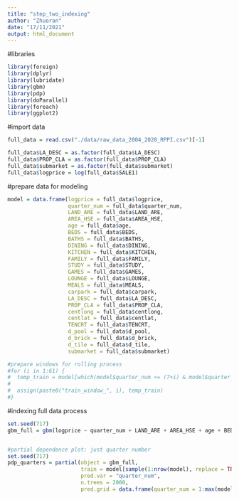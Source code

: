 ```yaml
---
title: "step_two_indexing"
author: "Zhuoran"
date: "17/11/2021"
output: html_document
---
```



#libraries
```r
library(foreign)
library(dplyr)
library(lubridate)
library(gbm)
library(pdp)
library(doParallel)
library(foreach)
library(ggplot2)
```


#import data
```r
full_data = read.csv("./data/raw_data_2004_2020_RPPI.csv")[-1]

full_data$LA_DESC = as.factor(full_data$LA_DESC)
full_data$PROP_CLA = as.factor(full_data$PROP_CLA)
full_data$submarket = as.factor(full_data$submarket)
full_data$logprice = log(full_data$SALE1)
```


#prepare data for modeling
```r
model = data.frame(logprice = full_data$logprice,
                   quarter_num = full_data$quarter_num, 
                   LAND_ARE = full_data$LAND_ARE, 
                   AREA_HSE = full_data$AREA_HSE, 
                   age = full_data$age, 
                   BEDS = full_data$BEDS,
                   BATHS = full_data$BATHS, 
                   DINING = full_data$DINING, 
                   KITCHEN = full_data$KITCHEN, 
                   FAMILY = full_data$FAMILY, 
                   STUDY = full_data$STUDY, 
                   GAMES = full_data$GAMES, 
                   LOUNGE = full_data$LOUNGE, 
                   MEALS = full_data$MEALS, 
                   carpark = full_data$carpark, 
                   LA_DESC = full_data$LA_DESC, 
                   PROP_CLA = full_data$PROP_CLA, 
                   centlong = full_data$centlong, 
                   centlat = full_data$centlat, 
                   TENCRT = full_data$TENCRT,
                   d_pool = full_data$d_pool, 
                   d_brick = full_data$d_brick, 
                   d_tile = full_data$d_tile,
                   submarket = full_data$submarket)

#prepare windows for rolling process
#for (i in 1:61) {
#  temp_train = model[which(model$quarter_num <= (7+i) & model$quarter_num >= i),]
#  
#  assign(paste0("train_window_", i), temp_train)
#}
```


#indexing full data process
```r
set.seed(717)
gbm_full = gbm(logprice ~ quarter_num + LAND_ARE + AREA_HSE + age + BEDS + BATHS + DINING + KITCHEN + FAMILY + STUDY + GAMES + LOUNGE + MEALS + carpark + LA_DESC + PROP_CLA + centlong + centlat + d_pool + d_brick + d_tile + TENCRT + submarket, data = model, distribution = "laplace", n.trees = 2000, interaction.depth = 14, shrinkage = 0.05, n.minobsinnode = 15, bag.fraction = 0.5)


#partial dependence plot: just quarter number
set.seed(717)
pdp_quarters = partial(object = gbm_full,
                       train = model[sample(1:nrow(model), replace = TRUE), ],
                       pred.var = "quarter_num",
                       n.trees = 2000,
                       pred.grid = data.frame(quarter_num = 1:max(model$quarter_num)))
```


